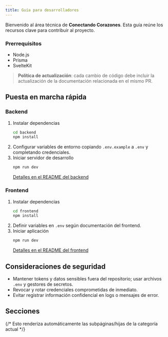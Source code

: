 ```yaml
---
title: Guía para desarrolladores
---
```



Bienvenido al área técnica de **Conectando Corazones**. Esta guía reúne los recursos clave para contribuir al proyecto.

### Prerrequisitos

- Node.js
- Prisma
- SvelteKit

> **Política de actualización**: cada cambio de código debe incluir la actualización de la documentación relacionada en el mismo PR.

## Puesta en marcha rápida

### Backend

1. Instalar dependencias
   ```bash
   cd backend
   npm install
   ```
2. Configurar variables de entorno copiando `.env.example` a `.env` y completando credenciales.
3. Iniciar servidor de desarrollo
   ```bash
   npm run dev
   ```
   [Detalles en el README del backend](../../../../backend/README.md)

### Frontend

1. Instalar dependencias
   ```bash
   cd frontend
   npm install
   ```
2. Definir variables en `.env` según documentación del frontend.
3. Iniciar aplicación
   ```bash
   npm run dev
   ```
   [Detalles en el README del frontend](../../../../frontend/README.md)

## Consideraciones de seguridad

- Mantener tokens y datos sensibles fuera del repositorio; usar archivos `.env` y gestores de secretos.
- Revocar y rotar credenciales comprometidas de inmediato.
- Evitar registrar información confidencial en logs o mensajes de error.


## Secciones
{/* Esto renderiza automáticamente las subpáginas/hijas de la categoría actual */}
<DocCardList items={useCurrentSidebarCategory().items} />
